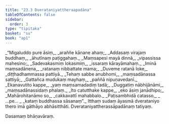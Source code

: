 ```yaml
---
title: "23.3 Dverataniyattheraapadāna"
tableOfContents: false
sidebar:
  order: 3
type: "tipitaka"
basket: "su"
book: "ap1"
---
```



<DynamicBreadcrumb />

<Division number="12" book="ap1" bookNo="20" page="240">

<Paragraph number="2914" type="verses" book="ap1">
_“Migaluddo pure āsiṃ,_  
_araññe kānane ahaṃ;_  
_Addasaṃ virajaṃ buddhaṃ,_  
_āhutīnaṃ paṭiggahaṃ._  

</Paragraph>

</Division>
<Division number="13" book="ap1" bookNo="20" page="240">

<Paragraph number="2915" type="verses" book="ap1">
_Maṃsapesi mayā dinnā,_  
_vipassissa mahesino;_  
_Sadevakasmiṃ lokasmiṃ,_  
_issaraṃ kārayāmahaṃ._  

</Paragraph>

</Division>
<Division number="14" book="ap1" bookNo="20" page="240">

<Paragraph number="2916" type="verses" book="ap1">
_Iminā maṃsadānena,_  
_ratanaṃ nibbattate mama;_  
_Duveme ratanā loke,_  
_diṭṭhadhammassa pattiyā._  

</Paragraph>

</Division>
<Division number="15" book="ap1" bookNo="20" page="240">

<Paragraph number="2917" type="verses" book="ap1">
_Tehaṃ sabbe anubhomi,_  
_maṃsadānassa sattiyā;_  
_Gattañca mudukaṃ mayhaṃ,_  
_paññā nipuṇavedanī._  

</Paragraph>

</Division>
<Division number="16" book="ap1" bookNo="20" page="240">

<Paragraph number="2918" type="verses" book="ap1">
_Ekanavutito kappe,_  
_yaṃ maṃsamadadiṃ tadā;_  
_Duggatiṃ nābhijānāmi,_  
_maṃsadānassidaṃ phalaṃ._  

</Paragraph>

</Division>
<Division number="17" book="ap1" bookNo="20" page="240">

<Paragraph number="2919" type="verses" book="ap1">
_Ito catutthake kappe,_  
_eko āsiṃ janādhipo;_  
_Mahārohitanāmo so,_  
_cakkavattī mahabbalo._  

</Paragraph>

</Division>
<Division number="18" book="ap1" bookNo="20" page="240">

<Paragraph number="2920" type="verses" book="ap1">
_Paṭisambhidā catasso,_  
_ …pe… _  
_kataṃ buddhassa sāsanaṃ”._  

</Paragraph>

<Paragraph number="2921" book="ap1">
Itthaṃ sudaṃ āyasmā dverataniyo thero imā gāthāyo abhāsitthāti.

</Paragraph>
</Division>

<Paragraph number="2922" type="center" book="ap1">
Dverataniyattherassāpadānaṃ tatiyaṃ.

  
Dasamaṃ bhāṇavāraṃ.
</Paragraph>